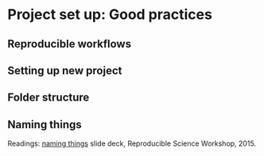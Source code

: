 # Project set up: Good practices

## Reproducible workflows

## Setting up new project

## Folder structure

## Naming things

Readings: [naming things](https://speakerdeck.com/jennybc/how-to-name-files) slide deck, Reproducible Science Workshop, 2015.
